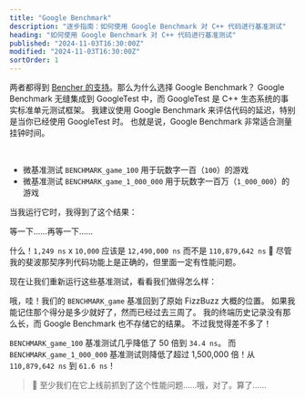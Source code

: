 ```yaml
---
title: "Google Benchmark"
description: "逐步指南：如何使用 Google Benchmark 对 C++ 代码进行基准测试"
heading: "如何使用 Google Benchmark 对 C++ 代码进行基准测试"
published: "2024-11-03T16:30:00Z"
modified: "2024-11-03T16:30:00Z"
sortOrder: 1
---
```



<Benchmarking />

<FizzBuzzCpp />

<StepByStepCpp />

<MicroVsMacro />

<BenchmarkingCpp />

两者都得到 [Bencher 的支持](/zh/docs/explanation/adapters/)。那么为什么选择 Google Benchmark？
Google Benchmark 无缝集成到 GoogleTest 中，而 GoogleTest 是 C++ 生态系统的事实标准单元测试框架。
我建议使用 Google Benchmark 来评估代码的延迟，特别是当你已经使用 GoogleTest 时。
也就是说，Google Benchmark 非常适合测量挂钟时间。

<FizzBuzzRefactor />

<BenchmarkingFizzBuzz />

<FizzBuzzFibonacciCpp>
  <PlayGameCode />
</FizzBuzzFibonacciCpp>

<BenchmarkingFizzBuzzFibonacci />

<FizzBuzzFibonacciOpenCpp>
    <FizzBuzzFibonacciOpenCode />
</FizzBuzzFibonacciOpenCpp>

<TheEnd />

<br />

<OnFire />

<TestGameOnFireCode />

- 微基准测试 `BENCHMARK_game_100` 用于玩数字一百（`100`）的游戏
- 微基准测试 `BENCHMARK_game_1_000_000` 用于玩数字一百万（`1_000_000`）的游戏

当我运行它时，我得到了这个结果：

<BenchmarkGameOnFireOutputStart />

等一下……再等一下……

<BenchmarkGameOnFireOutput />

什么！`1,249 ns` x `10,000` 应该是 `12,490,000 ns` 而不是 `110,879,642 ns` 🤯
尽管我的斐波那契序列代码功能上是正确的，但里面一定有性能问题。

<FizzBuzzFibonacciFix />

现在让我们重新运行这些基准测试，看看我们做得怎么样：

<BenchmarkGameFixOutput />

哦，哇！我们的 `BENCHMARK_game` 基准回到了原始 FizzBuzz 大概的位置。
如果我能记住那个得分是多少就好了，然而已经过去三周了。
我的终端历史记录没有那么长，而 Google Benchmark 也不存储它的结果。
不过我觉得差不多了！

`BENCHMARK_game_100` 基准测试几乎降低了 50 倍到 `34.4 ns`。
而 `BENCHMARK_game_1_000_000` 基准测试则降低了超过 1,500,000 倍！从 `110,879,642 ns` 到 `61.6 ns`！

> 🐰 至少我们在它上线前抓到了这个性能问题……哦，对了。算了……

<CatchInCi />

<CatchInCiOutput />

<CatchInCiPlot />

<CatchInCiPlotRustBench title="如何使用 Google Benchmark 对 C++ 进行基准测试" />

<BencherFooter />